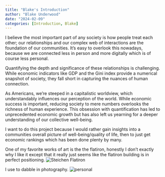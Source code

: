 ```yaml
---
title: "Blake's Introduction"
author: "Blake Underwood"
date: "2024-02-09"
categories: [Introduction, Blake]
---
```


I believe the most important part of any society is how people treat each other; our relationships and our complex web of interactions are the foundation of our communities. It's easy to overlook this nowadays, because we are connected less in person and more digitally which is of course less personal.

Quantifying the depth and significance of these relationships is challenging. While economic indicators like GDP and the Gini index provide a numerical snapshot of society, they fall short in capturing the nuances of human connection.

As Americans, we're steeped in a capitalistic worldview, which understandably influences our perception of the world. While economic success is important, reducing society to mere numbers overlooks the richness of human experience. This obsession with quantification has led to unprecedented economic growth but has also left us yearning for a deeper understanding of our collective well-being.

I want to do this project because I would rather gain insights into a communities overall picture of well-being/quality of life, then to just get economic rankings which has been done plenty by many.

One of my favorite works of art is the the flatiron, honestly I don't exactly why I like it except that it really just seems like the flatiron building is in perfect positioning. ![Steichen Flatiron](imgs/Steichen_flatiron.jpg)

I use to dabble in photography. ![personal](imgs/IMG_4820.jpg)
